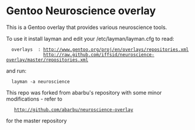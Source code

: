 = Gentoo Neuroscience overlay =

This is a Gentoo overlay that provides various neuroscience tools.

To use it install layman and edit your /etc/layman/layman.cfg
to read:

   overlays  : http://www.gentoo.org/proj/en/overlays/repositories.xml
               http://raw.github.com/iffsid/neuroscience-overlay/master/repositories.xml

and run:

   layman -a neuroscience

This repo was forked from abarbu's repository with some minor modifications - refer to

    http://github.com/abarbu/neuroscience-overlay

for the master repository
